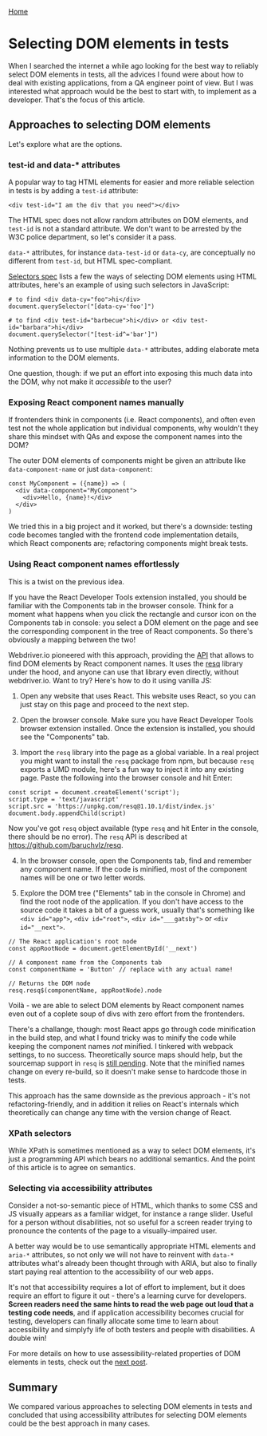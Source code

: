[Home](/)

# Selecting DOM elements in tests

When I searched the internet a while ago looking for the best way to reliably
select DOM elements in tests, all the advices I found were about how to deal
with existing applications, from a QA engineer point of view. But I was
interested what approach would be the best to start with, to implement as a
developer. That's the focus of this article.

## Approaches to selecting DOM elements

Let's explore what are the options.

### test-id and data-* attributes

A popular way to tag HTML elements for easier and more reliable selection in
tests is by adding a `test-id` attribute:

```
<div test-id="I am the div that you need"></div>
```

The HTML spec does not allow random attributes on DOM elements, and `test-id` is
not a standard attribute. We don't want to be arrested by the W3C police
department, so let's consider it a pass.

`data-*` attributes, for instance `data-test-id` or `data-cy`, are
conceptually no different from `test-id`, but HTML spec-compliant.

[Selectors spec](https://www.w3.org/TR/selectors-4/) lists a few the ways of
selecting DOM elements using HTML attributes, here's an example of using such
selectors in JavaScript:

```
# to find <div data-cy="foo">hi</div>
document.querySelector("[data-cy='foo']")

# to find <div test-id="barbecue">hi</div> or <div test-id="barbara">hi</div>
document.querySelector("[test-id^='bar']")
```

Nothing prevents us to use multiple `data-*` attributes, adding elaborate meta
information to the DOM elements.

One question, though: if we put an effort into exposing this much data into the
DOM, why not make it _accessible_ to the user?

### Exposing React component names manually

If frontenders think in components (i.e. React components), and often even test
not the whole application but individual components, why wouldn't they share
this mindset with QAs and expose the component names into the DOM?

The outer DOM elements of components might be given an attribute like
`data-component-name` or just `data-component`:

```
const MyComponent = ({name}) => (
  <div data-component="MyComponent">
    <div>Hello, {name}!</div>
  </div>
)
```

We tried this in a big project and it worked, but there's a downside: testing
code becomes tangled with the frontend code implementation details, which React
components are; refactoring components might break tests.

### Using React component names effortlessly

This is a twist on the previous idea.

If you have the React Developer Tools extension installed, you should be
familiar with the Components tab in the browser console. Think for a moment what
happens when you click the rectangle and cursor icon on the Components tab in
console: you select a DOM element on the page and see the corresponding component
in the tree of React components. So there's obviously a mapping between the two!

Webdriver.io pioneered with this approach, providing the
[API](https://webdriver.io/docs/api/browser/react$) that allows to find DOM
elements by React component names. It uses the
[resq](https://github.com/baruchvlz/resq) library under the hood, and anyone can
use that library even directly, without webdriver.io. Want to try? Here's how to
do it using vanilla JS:

1. Open any website that uses React. This website uses React, so you can just
stay on this page and proceed to the next step.

2. Open the browser console. Make sure you have React Developer Tools browser
extension installed. Once the extension is installed, you should see the
"Components" tab.

3. Import the `resq` library into the page as a global variable. In a real
project you might want to install the `resq` package from npm, but because `resq`
exports a UMD module, here's a fun way to inject it into any existing page. Paste
the following into the browser console and hit Enter:

```
const script = document.createElement('script');
script.type = 'text/javascript'
script.src = 'https://unpkg.com/resq@1.10.1/dist/index.js'
document.body.appendChild(script)
```

Now you've got `resq` object available (type `resq` and hit Enter in the
console, there should be no error). The `resq` API is described at
https://github.com/baruchvlz/resq.

4. In the browser console, open the Components tab, find and remember any
component name. If the code is minified, most of the component names will be one
or two letter words.

5.  Explore the DOM tree ("Elements" tab in the console in Chrome) and find the
root node of the application. If you don't have access to the source code it
takes a bit of a guess work, usually that's something like `<div id="app">`,
`<div id="root">`, `<div id="___gatsby">` or `<div id="__next">`.

```
// The React application's root node
const appRootNode = document.getElementById('__next')

// A component name from the Components tab
const componentName = 'Button' // replace with any actual name!

// Returns the DOM node
resq.resq$(componentName, appRootNode).node
```

Voilà - we are able to select DOM elements by React component names even out of
a coplete soup of divs with zero effort from the frontenders.

There's a challange, though: most React apps go through code minification in the
build step, and what I found tricky was to minify the code while keeping the
component names _not_ minified. I tinkered with webpack settings, to no success.
Theoretically source maps should help, but the sourcemap support in `resq` is
[still pending](https://github.com/baruchvlz/resq/issues/17). Note that the
minified names change on every re-build, so it doesn't make sense to hardcode
those in tests.

This approach has the same downside as the previous approach - it's not
refactoring-friendly, and in addition it relies on React's internals which
theoretically can change any time with the version change of React.

### XPath selectors

While XPath is sometimes mentioned as a way to select DOM elements, it's just a
programming API which bears no additional semantics. And the point of this
article is to agree on semantics.

### Selecting via accessibility attributes

Consider a not-so-semantic piece of HTML, which thanks to some CSS and JS
visually appears as a familiar widget, for instance a range slider. Useful for a
person without disabilities, not so useful for a screen reader trying to
pronounce the contents of the page to a visually-impaired user.

A better way would be to use semantically appropriate HTML elements and `aria-*`
attributes, so not only we will not have to reinvent with `data-*` attributes
what's already been thought through with ARIA, but also to finally start paying
real attention to the accessibility of our web apps.

It's not that accessibility requires a lot of effort to implement, but it does
require an effort to figure it out - there's a learning curve for developers.
**Screen readers need the same hints to read the web page out loud that a
testing code needs**, and if application accessibility becomes crucial for
testing, developers can finally allocate some time to learn about accessibility
and simplyfy life of both testers and people with disabilities. A double win!

For more details on how to use assessibility-related properties of DOM elements
in tests, check out the [next post](/posts/testing-via-a11y).

## Summary

We compared various approaches to selecting DOM elements in tests and concluded
that using accessibility attributes for selecting DOM elements could be the best
approach in many cases.
